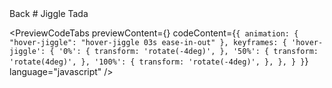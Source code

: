 
<Link className="flex flex-row items-center" href="/docs/animations/hovers">
  <ChevronLeft size={17} />
  Back
</Link>
# Jiggle Tada

<div className="mt-4"></div>

<PreviewCodeTabs
  previewContent={<HoverJiggleButton />}
  codeContent={`
 {
  animation: {
    "hover-jiggle": "hover-jiggle 03s ease-in-out"
  },
 keyframes: {
    'hover-jiggle': {
        '0%': {
            transform: 'rotate(-4deg)',
        },
        '50%': {
            transform: 'rotate(4deg)',
        },
        '100%': {
            transform: 'rotate(-4deg)',
        },
    },
 }
}
`}
  language="javascript"
/>
